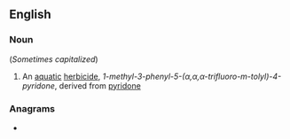 ==English==

===Noun===
{{en-noun|-}} (''Sometimes capitalized'')

# An [[aquatic]] [[herbicide]], ''1-methyl-3-phenyl-5-(α,α,α-trifluoro-m-tolyl)-4-pyridone'', derived from [[pyridone]]

===Anagrams===
* {{anagrams|en|Rudolfine|round file}}